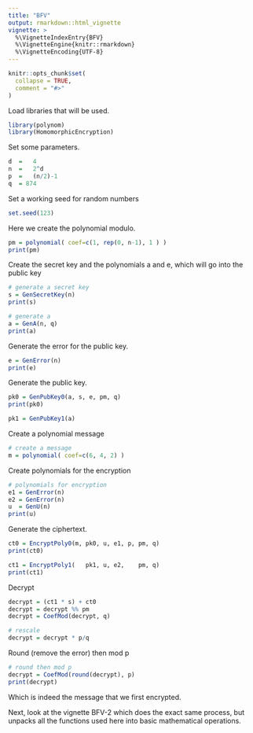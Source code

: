 ```yaml
---
title: "BFV"
output: rmarkdown::html_vignette
vignette: >
  %\VignetteIndexEntry{BFV}
  %\VignetteEngine{knitr::rmarkdown}
  %\VignetteEncoding{UTF-8}
---
```


```r
knitr::opts_chunk$set(
  collapse = TRUE,
  comment = "#>"
)
```

Load libraries that will be used.
```r
library(polynom)
library(HomomorphicEncryption)
```

Set some parameters.
```r
d  =   4
n  =   2^d
p  =   (n/2)-1
q  = 874
```

Set a working seed for random numbers
```r
set.seed(123)
```

Here we create the polynomial modulo.

```r
pm = polynomial( coef=c(1, rep(0, n-1), 1 ) )
print(pm)
```

Create the secret key and the polynomials a and e, which will go into the public key
```r
# generate a secret key
s = GenSecretKey(n)
print(s)
```

```r
# generate a
a = GenA(n, q)
print(a)
```

Generate the error for the public key.
```r
e = GenError(n)
print(e)
```

Generate the public key.
```r
pk0 = GenPubKey0(a, s, e, pm, q)
print(pk0)
```


```r
pk1 = GenPubKey1(a)
```

Create a polynomial message
```r
# create a message
m = polynomial( coef=c(6, 4, 2) )
```

Create polynomials for the encryption
```r
# polynomials for encryption
e1 = GenError(n)
e2 = GenError(n)
u  = GenU(n)
print(u)
```

Generate the ciphertext.
```r
ct0 = EncryptPoly0(m, pk0, u, e1, p, pm, q)
print(ct0)
```

```r
ct1 = EncryptPoly1(   pk1, u, e2,    pm, q)
print(ct1)
```

Decrypt
```r
decrypt = (ct1 * s) + ct0
decrypt = decrypt %% pm
decrypt = CoefMod(decrypt, q)

# rescale
decrypt = decrypt * p/q
```

Round (remove the error) then mod p
```r
# round then mod p
decrypt = CoefMod(round(decrypt), p)
print(decrypt)
```

Which is indeed the message that we first encrypted.

Next, look at the vignette BFV-2 which does the exact same process, but unpacks all the functions used here into basic mathematical operations.

